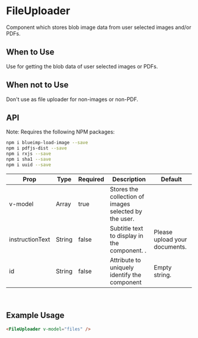 
<Meta title="FileUploader" component={FileUploader} />

# FileUploader

Component which stores blob image data from user selected images and/or PDFs.

## When to Use

Use for getting the blob data of user selected images or PDFs. 

## When not to Use

Don't use as file uploader for non-images or non-PDF.

## API

Note: Requires the following NPM packages:
```bash
npm i blueimp-load-image --save
npm i pdfjs-dist --save
npm i rxjs --save
npm i sha1 --save
npm i uuid --save
```

| Prop        | Type          | Required | Description                                                         | Default |
| ----------- | ------------- | -------- | ------------------------------------------------------------------- | ------- |
| v-model     | Array         | true     | Stores the collection of images selected by the user.               |         |
| instructionText | String    | false    | Subtitle text to display in the component.           .              | Please upload your documents. |
| id          | String        | false    | Attribute to uniquely identify the component                        | Empty string. |

<br />

## Example Usage

```html
<FileUploader v-model="files" />
```
